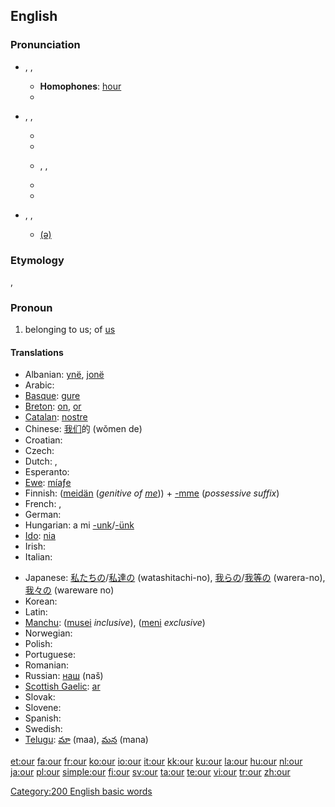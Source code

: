 {{wikipedia}}
==English==

{{rank|do|has|could|63|our|than|some|other}}

===Pronunciation===
* {{a|UK}} {{enPR|ouə(r)}}, {{IPA|/aʊə(ɹ)/}}, {{SAMPA|/aU@(r)/}}
** '''Homophones''': [[hour]]
** {{rhymes|aʊə(r)}}
* {{a|US}} {{enPR|our}}, {{IPA|/aʊ̯ɹ/}}, {{SAMPA|/aUr/}}
** {{audio|en-us-our.ogg|Audio (US)}}
** {{rhymes|aʊə(r)}}
** {{enPR|ar}}, {{IPA|/ɑ(ɹ)/}}, {{SAMPA|/A(r)/}}
** {{audio|en-us-our-2.ogg|Audio (US)}}
** {{rhymes|ɑː(r)}}
* {{a|AusE}} {{enPR|ou(ə)}}, {{IPA|/æɔ(ə)/}}, {{SAMPA|/{O(@)/}}
** {{rhymes|aʊ}}[[Rhymes:English:-aʊə(r)|(ə)]]

===Etymology===
{{ME.}} {{term|oure}}, {{OE.}} {{term|ure}}

===Pronoun===
{{en-pron|desc=possessive pronoun}}

# belonging to us; of [[us]]

====Translations====
{{trans-top|belonging to us}}
* Albanian: [[ynë]], [[jonë]]
* Arabic: {{Arab|[[لنا]]}} {{IPAchar|(lánā)}}
* [[Basque]]: [[gure]]
* [[Breton]]: [[on]], [[or]]
* [[Catalan]]: [[nostre]]
* Chinese: [[我们]]的 (wǒmen de)
* Croatian: {{t-|hr|naš}}
* Czech: {{t+|cs|náš|m}}
* Dutch: {{t+|nl|ons}}, {{t+|nl|onze}}
* Esperanto: {{t-|eo|nia|xs=Esperanto}}
* [[Ewe]]: [[míaƒe]]
* Finnish: ([[meidän]] (''genitive of [[me]]'')) + [[-mme#Finnish|-mme]] (''possessive suffix'') <!-- The following belongs in the Finnish entry, not here:
*: '''Note: ''' ''In standard Finnish, the possessive suffix is compulsory and the genitive of the personal pronoun optional. In colloquial Finnish, usually only '''meidän''' (or its colloquial or dialectal variants, '''meiän''', '''myön''') is used.'' -->
* French: {{t+|fr|notre}}, {{t+|fr|nos}}
* German: {{t+|de|unser}}
* Hungarian: a mi [[-unk]]/[[-ünk]]
* [[Ido]]: [[nia]]
* Irish: {{t-|ga|ár|xs=Irish}}
* Italian: {{t+|it|nostro|m|s|alt=il nostro}}
{{trans-mid}}
* Japanese: [[私たち]]の/[[私達]]の (watashitachi-no), [[我ら]]の/[[我等]]の (warera-no), [[我々]]の (wareware no)
* Korean: {{t+|ko|우리|alt=우리의|tr=uri-ui|sc=Hang}}
* Latin: {{t+|la|noster|m}}
* [[Manchu]]: ([[musei]] ''inclusive''), ([[meni]] ''exclusive'')
* Norwegian: {{t+|no|vår}}
* Polish: {{t+|pl|nasz|m|s}} <!-- The following belongs at [[nasz]], not here: [[nasza]] {{f}}, [[nasze]] {{n}}, [[nasi]] {{m|p}} (people), [[nasze]] {{p}} (all others) -->
* Portuguese: {{t|pt|nosso|m|s}} <!-- The following belongs at [[nosso]], not here: [[nossa]] {{f}}, [[nossos]] {{m|p}}, [[nossas]] {{f|p}} -->
* Romanian: {{t-|ro|nostru|m|s}}
* Russian: [[наш]] (naš)
* [[Scottish Gaelic]]: [[ar#Scottish Gaelic|ar]]
* Slovak: {{t-|sk|náš}}
* Slovene: {{t+|sl|naš|m|s}} <!-- The following belongs at [[naš]], not here: [[naša]] {{f}}, [[naše]] {{n}}, [[naši]] {{m|p}}, [[naše]] {{f|p}}, [[naša]] {{n|p}} -->
* Spanish: {{t-|es|nuestro|m|s}}
* Swedish: {{t+|sv|vår|c|s}}
* [[Telugu]]: [[మా]] (maa), [[మన]] (mana)
{{trans-bottom}}

[[Category:200 English basic words]]

[[et:our]]
[[fa:our]]
[[fr:our]]
[[ko:our]]
[[io:our]]
[[it:our]]
[[kk:our]]
[[ku:our]]
[[la:our]]
[[hu:our]]
[[nl:our]]
[[ja:our]]
[[pl:our]]
[[simple:our]]
[[fi:our]]
[[sv:our]]
[[ta:our]]
[[te:our]]
[[vi:our]]
[[tr:our]]
[[zh:our]]